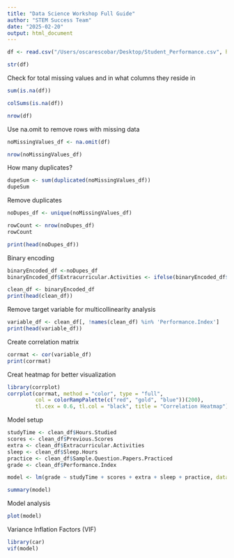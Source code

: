 ```yaml
---
title: "Data Science Workshop Full Guide"
author: "STEM Success Team"
date: "2025-02-20"
output: html_document
---
```

```r
df <- read.csv("/Users/oscarescobar/Desktop/Student_Performance.csv", header = TRUE)
```

```r
str(df)
```

Check for total missing values and in what columns they reside in
```r
sum(is.na(df))

colSums(is.na(df))

nrow(df)
```

Use na.omit to remove rows with missing data
```r
noMissingValues_df <- na.omit(df)

nrow(noMissingValues_df)
```

How many duplicates?
```r
dupeSum <- sum(duplicated(noMissingValues_df))
dupeSum
```

Remove duplicates
```r
noDupes_df <- unique(noMissingValues_df)

rowCount <- nrow(noDupes_df)
rowCount
```

```r
print(head(noDupes_df))
```

Binary encoding 
```r
binaryEncoded_df <-noDupes_df
binaryEncoded_df$Extracurricular.Activities <- ifelse(binaryEncoded_df$Extracurricular.Activities == "Yes", 1, 0)

clean_df <- binaryEncoded_df
print(head(clean_df))
```

Remove target variable for multicollinearity analysis
```r
variable_df <- clean_df[, !names(clean_df) %in% 'Performance.Index']
print(head(variable_df))
```

Create correlation matrix
```r
corrmat <- cor(variable_df)
print(corrmat)
```

Creat heatmap for better visualization
```r
library(corrplot)
corrplot(corrmat, method = "color", type = "full", 
         col = colorRampPalette(c("red", "gold", "blue"))(200),
         tl.cex = 0.6, tl.col = "black", title = "Correlation Heatmap")
```

Model setup
```r
studyTime <- clean_df$Hours.Studied
scores <- clean_df$Previous.Scores
extra <- clean_df$Extracurricular.Activities
sleep <- clean_df$Sleep.Hours
practice <- clean_df$Sample.Question.Papers.Practiced
grade <- clean_df$Performance.Index

model <- lm(grade ~ studyTime + scores + extra + sleep + practice, data = clean_df)

summary(model)
```

Model analysis
```r
plot(model)
```
Variance Inflation Factors (VIF)
```r
library(car)
vif(model)
```






